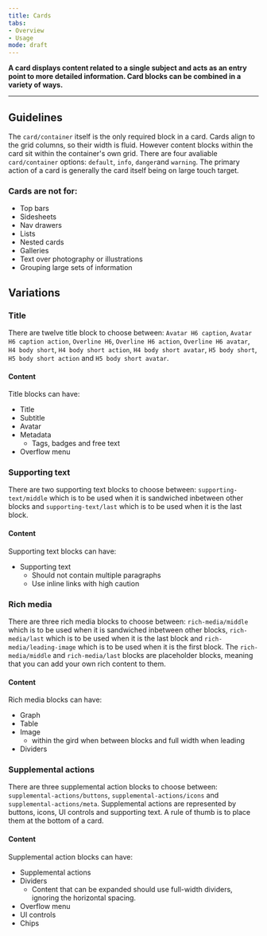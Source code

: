 ```yaml
---
title: Cards
tabs: 
- Overview
- Usage
mode: draft
---
```


**A card displays content related to a single subject and acts as an entry point to more detailed information. Card blocks can be combined in a variety of ways.**

***

## Guidelines

The `card/container` itself is the only required block in a card. Cards align to the grid columns, so their width is fluid.
However content blocks within the card sit within the container's own grid. There are four avaliable `card/container` options: `default`, `info`, `danger`and `warning`. The primary action of a card is generally the card itself being on large touch target. 


### Cards are not for: 
* Top bars
* Sidesheets
* Nav drawers
* Lists
* Nested cards
* Galleries
* Text over photography or illustrations 
* Grouping large sets of information 


## Variations


### Title


There are twelve title block to choose between: `Avatar H6 caption`, `Avatar H6 caption action`, `Overline H6`, `Overline H6 action`, `Overline H6 avatar`, `H4 body short`, `H4 body short action`, `H4 body short avatar`, `H5 body short`, `H5 body short action` and `H5 body short avatar`.


#### Content


Title blocks can have: 
* Title
* Subtitle
* Avatar
* Metadata
  * Tags, badges and free text
* Overflow menu


### Supporting text

There are two supporting text blocks to choose between: `supporting-text/middle` which is to be used when it is sandwiched inbetween other blocks and `supporting-text/last` which is to be used when it is the last block. 


#### Content


Supporting text blocks can have: 
* Supporting text
  * Should not contain multiple paragraphs
  * Use inline links with high caution


### Rich media

There are three rich media blocks to choose between: `rich-media/middle` which is to be used when it is sandwiched inbetween other blocks, `rich-media/last` which is to be used when it is the last block and `rich-media/leading-image` which is to be used when it is the first block. The `rich-media/middle` and `rich-media/last` blocks are placeholder blocks, meaning that you can add your own rich content to them. 


#### Content


Rich media blocks can have: 
* Graph
* Table
* Image
  * within the gird when between blocks and full width when leading
* Dividers


### Supplemental actions

There are three supplemental action blocks to choose between: `supplemental-actions/buttons`, `supplemental-actions/icons` and `supplemental-actions/meta`. Supplemental actions are represented by buttons, icons, UI controls and supporting text. A rule of thumb is to place them at the bottom of a card. 


#### Content


Supplemental action blocks can have: 
* Supplemental actions
* Dividers
  * Content that can be expanded should use full-width dividers, ignoring the horizontal spacing.
* Overflow menu
* UI controls
* Chips
